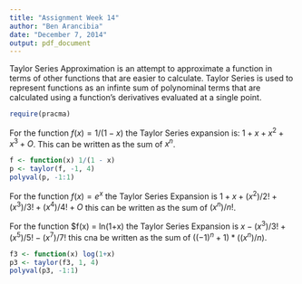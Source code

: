 ```yaml
---
title: "Assignment Week 14"
author: "Ben Arancibia"
date: "December 7, 2014"
output: pdf_document
---
```


Taylor Series Approximation is an attempt to approximate a function in terms of other functions that are easier to calculate. Taylor Series is used to represent functions as an infinte sum of polynominal terms that are calculated using a function's derivatives evaluated at a single point.

```r
require(pracma)
```

For the function $f(x) = 1/(1 - x)$ the Taylor Series expansion is: $1+x+x^2+x^3+O$. This can be written as the sum of $x^n$.

```r
f <- function(x) 1/(1 - x)
p <- taylor(f, -1, 4)
polyval(p, -1:1)

```

For the function $f(x) = e^x$ the Taylor Series Expansion is $1+x+(x^2)/2!+(x^3)/3!+(x^4)/4!+O$ this can be written as the sum of $(x^n)/n!$.


For the function $f(x) = ln(1+x) the Taylor Series Expansion is $x-(x^3)/3!+(x^5)/5!-(x^7)/7!$ this cna be written as the sum of $((-1)^n+1)*((x^n)/n)$.

```r
f3 <- function(x) log(1+x)
p3 <- taylor(f3, 1, 4)
polyval(p3, -1:1)

```












